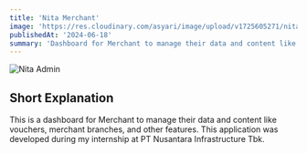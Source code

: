 ---
title: 'Nita Merchant'
image: 'https://res.cloudinary.com/asyari/image/upload/v1725605271/nita-merchant-cover_sgbuzb.png'
publishedAt: '2024-06-18'
summary: 'Dashboard for Merchant to manage their data and content like vouchers, merchant brances, and other features.'
---

![Nita Admin](https://res.cloudinary.com/asyari/image/upload/v1725605271/nita-merchant-cover_sgbuzb.png)
## Short Explanation
This is a dashboard for Merchant to manage their data and content like vouchers, merchant branches, and other features. This application was developed during my internship at PT Nusantara Infrastructure Tbk.